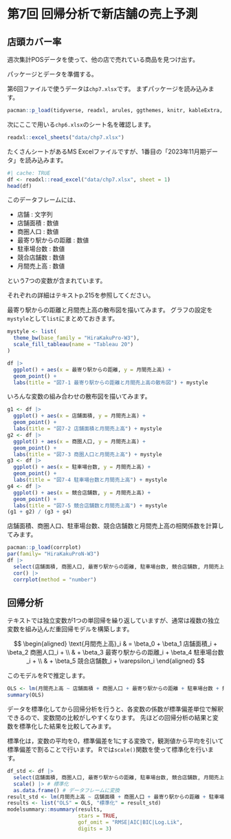 
# 第7回 回帰分析で新店舗の売上予測

## 店頭カバー率

週次集計POSデータを使って、他の店で売れている商品を見つけ出す。

パッケージとデータを準備する。

第6回ファイルで使うデータは`chp7.xlsx`です。
まずパッケージを読み込みます。

```r
pacman::p_load(tidyverse, readxl, arules, ggthemes, knitr, kableExtra, gt, gtExtras, patchwork)
```

次にここで用いる`chp6.xlsx`のシート名を確認します。

```r
readxl::excel_sheets("data/chp7.xlsx")
```

たくさんシートがあるMS Excelファイルですが、1番目の「2023年11月期データ」を読み込みます。


```r
#| cache: TRUE
df <- readxl::read_excel("data/chp7.xlsx", sheet = 1)
head(df)
```

このデータフレームには、

- 店舗 : 文字列
- 店舗面積 : 数値
- 商圏人口 : 数値
- 最寄り駅からの距離 : 数値
- 駐車場台数 : 数値
- 競合店舗数 : 数値
- 月間売上高 : 数値

という7つの変数が含まれています。

:::{.aside}
それぞれの詳細はテキストp.215を参照してください。
:::


最寄り駅からの距離と月間売上高の散布図を描いてみます。
グラフの設定を`mystyle`として`list`にまとめておきます。
```r
mystyle <- list(
  theme_bw(base_family = "HiraKakuPro-W3"),
  scale_fill_tableau(name = "Tableau 20")
)
```

```r
df |>
  ggplot() + aes(x = 最寄り駅からの距離, y = 月間売上高) +
  geom_point() +
  labs(title = "図7-1 最寄り駅からの距離と月間売上高の散布図") + mystyle
```

いろんな変数の組み合わせの散布図を描いてみます。

```r
g1 <- df |>
  ggplot() + aes(x = 店舗面積, y = 月間売上高) +
  geom_point() +
  labs(title = "図7-2 店舗面積と月間売上高") + mystyle
g2 <- df |>
  ggplot() + aes(x = 商圏人口, y = 月間売上高) +
  geom_point() +
  labs(title = "図7-3 商圏人口と月間売上高") + mystyle
g3 <- df |>
  ggplot() + aes(x = 駐車場台数, y = 月間売上高) +
  geom_point() +
  labs(title = "図7-4 駐車場台数と月間売上高") + mystyle
g4 <- df |>
  ggplot() + aes(x = 競合店舗数, y = 月間売上高) +
  geom_point() +
  labs(title = "図7-5 競合店舗数と月間売上高") + mystyle
(g1 + g2) / (g3 + g4)
```

店舗面積、商圏人口、駐車場台数、競合店舗数と月間売上高の相関係数を計算してみます。

```r
pacman::p_load(corrplot)
par(family= "HiraKakuProN-W3")
df |>
  select(店舗面積, 商圏人口, 最寄り駅からの距離, 駐車場台数, 競合店舗数, 月間売上高) |>
  cor() |>
  corrplot(method = "number")
```


## 回帰分析

テキストでは独立変数が1つの単回帰を繰り返していますが、通常は複数の独立変数を組み込んだ重回帰モデルを構築します。

$$
\begin{aligned}
\text{月間売上高}_i & = \beta_0 + \beta_1  店舗面積_i + \beta_2 商圏人口_i + \\
                   & + \beta_3 最寄り駅からの距離_i + \beta_4 駐車場台数_i + \\
                   & + \beta_5 競合店舗数_i + \varepsilon_i
\end{aligned}
$$

このモデルをRで推定します。


```r
OLS <- lm(月間売上高 ~ 店舗面積 + 商圏人口 + 最寄り駅からの距離 + 駐車場台数 + 競合店舗数, data = df)
summary(OLS)
```

データを標準化してから回帰分析を行うと、各変数の係数が標準偏差単位で解釈できるので、変数間の比較がしやすくなります。
先ほどの回帰分析の結果と変数を標準化した結果を比較してみます。

:::{.aside}
標準化は，変数の平均を0，標準偏差を1にする変換で，観測値から平均を引いて標準偏差で割ることで行います。
Rでは`scale()`関数を使って標準化を行います。
:::

```r
df_std <- df |>
  select(店舗面積, 商圏人口, 最寄り駅からの距離, 駐車場台数, 競合店舗数, 月間売上高) |>
  scale() |> # 標準化
  as.data.frame() # データフレームに変換
result_std <- lm(月間売上高 ~ 店舗面積 + 商圏人口 + 最寄り駅からの距離 + 駐車場台数 + 競合店舗数, data = df_std)
results <- list("OLS" = OLS, "標準化" = result_std)
modelsummary::msummary(results,
                       stars = TRUE,
                       gof_omit = "RMSE|AIC|BIC|Log.Lik",
                       digits = 3)
```
